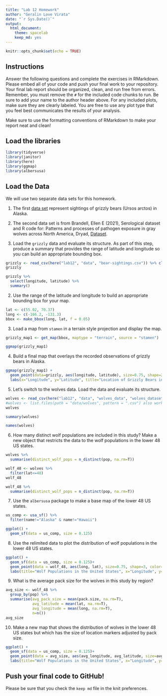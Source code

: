 ```yaml
---
title: "Lab 12 Homework"
author: "Geralin Love Virata"
date: "`r Sys.Date()`"
output:
  html_document: 
    theme: spacelab
    keep_md: yes
---
```


```r
knitr::opts_chunk$set(echo = TRUE)
```

## Instructions
Answer the following questions and complete the exercises in RMarkdown. Please embed all of your code and push your final work to your repository. Your final lab report should be organized, clean, and run free from errors. Remember, you must remove the `#` for the included code chunks to run. Be sure to add your name to the author header above. For any included plots, make sure they are clearly labeled. You are free to use any plot type that you feel best communicates the results of your analysis.  

Make sure to use the formatting conventions of RMarkdown to make your report neat and clean!  

## Load the libraries
```r
library(tidyverse)
library(janitor)
library(here)
library(ggmap)
library(albersusa)
``` 

## Load the Data
We will use two separate data sets for this homework.  

1. The first [data set](https://rcweb.dartmouth.edu/~f002d69/workshops/index_rspatial.html) represent sightings of grizzly bears (Ursos arctos) in Alaska.  
2. The second data set is from Brandell, Ellen E (2021), Serological dataset and R code for: Patterns and processes of pathogen exposure in gray wolves across North America, Dryad, [Dataset](https://doi.org/10.5061/dryad.5hqbzkh51).  

1. Load the `grizzly` data and evaluate its structure. As part of this step, produce a summary that provides the range of latitude and longitude so you can build an appropriate bounding box.
```r
grizzly <- read_csv(here("lab12", "data", "bear-sightings.csv")) %>% clean_names()
grizzly
```

```r
grizzly %>%
  select(longitude, latitude) %>%
  summary()
```

2. Use the range of the latitude and longitude to build an appropriate bounding box for your map.
```r
lat <- c(55.02, 70.37)
long <- c(-166.2, -131.3)
bbox <- make_bbox(long, lat, f = 0.05)
```

3. Load a map from `stamen` in a terrain style projection and display the map.
```r
grizzly_map1 <- get_map(bbox, maptype = "terrain", source = "stamen")
```

```r
ggmap(grizzly_map1)
```

4. Build a final map that overlays the recorded observations of grizzly bears in Alaska.
```r
ggmap(grizzly_map1) +
  geom_point(data=grizzly, aes(longitude, latitude), size=0.75, shape=2, color="firebrick2") +
  labs(x="Longitude", y="Latitude", title="Location of Grizzly Bears in Alaska")
```

5. Let's switch to the wolves data. Load the data and evaluate its structure.
```r
wolves <- read_csv(here("lab12", "data", "wolves_data", "wolves_dataset.csv"))
#wolves <- list.files(path = "data/wolves", pattern = ".csv") also works
wolves
```
```r
summary(wolves)
```
```r
names(wolves)
```


6. How many distinct wolf populations are included in this study? Make a new object that restricts the data to the wolf populations in the lower 48 US states.
```r
wolves %>%
  summarise(distinct_wolf_pops = n_distinct(pop, na.rm=T))
```

```r
wolf_48 <- wolves %>%
  filter(lat<=48)
wolf_48
```
```r
wolf_48 %>%
  summarise(distinct_wolf_pops = n_distinct(pop, na.rm=T))
```

7. Use the `albersusa` package to make a base map of the lower 48 US states.
```r
us_comp <- usa_sf() %>%
  filter(name!="Alaska" & name!="Hawaii")
```

```r
ggplot() +
  geom_sf(data = us_comp, size = 0.125)
```

8. Use the relimited data to plot the distribution of wolf populations in the lower 48 US states.
```r
ggplot() +
  geom_sf(data = us_comp, size = 0.125)+
  geom_point(data = wolf_48, aes(long, lat), size=0.75, shape=3, color="red") +
  labs(title="Wolf Populations in the United States", x="Longitude", y="Latitude")
```

9. What is the average pack size for the wolves in this study by region?
```r
avg_size <- wolf_48 %>%
  group_by(pop) %>%
  summarise(avg_pack_size = mean(pack.size, na.rm=T),
            avg_latitude = mean(lat, na.rm=T),
            avg_longitude = mean(long, na.rm=T),
            n=n())
avg_size
```

10. Make a new map that shows the distribution of wolves in the lower 48 US states but which has the size of location markers adjusted by pack size.
```r
ggplot() +
  geom_sf(data = us_comp, size = 0.125)+
  geom_point(data = avg_size, aes(avg_longitude, avg_latitude, size=avg_pack_size), color="mediumorchid2") +
  labs(title="Wolf Populations in the United States", x="Longitude", y="Latitude")
```

## Push your final code to GitHub!
Please be sure that you check the `keep md` file in the knit preferences. 